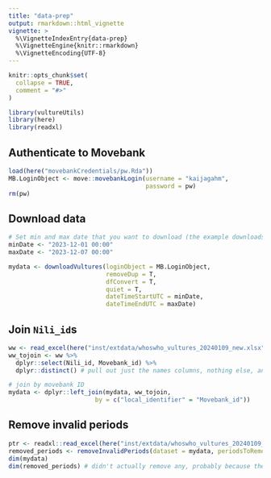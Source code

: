 ```yaml
---
title: "data-prep"
output: rmarkdown::html_vignette
vignette: >
  %\VignetteIndexEntry{data-prep}
  %\VignetteEngine{knitr::rmarkdown}
  %\VignetteEncoding{UTF-8}
---
```


```r
knitr::opts_chunk$set(
  collapse = TRUE,
  comment = "#>"
)
```

```r
library(vultureUtils)
library(here)
library(readxl)
```

## Authenticate to Movebank

```r
load(here("movebankCredentials/pw.Rda"))
MB.LoginObject <- move::movebankLogin(username = "kaijagahm",
                                      password = pw)
rm(pw)
```

## Download data

```r
# Set min and max date that you want to download (the example downloads 1 week of data from December 2023)
minDate <- "2023-12-01 00:00"
maxDate <- "2023-12-07 00:00"

mydata <- downloadVultures(loginObject = MB.LoginObject,
                           removeDup = T, 
                           dfConvert = T, 
                           quiet = T, 
                           dateTimeStartUTC = minDate,
                           dateTimeEndUTC = maxDate)
```

## Join `Nili_id`s
```r
ww <- read_excel(here("inst/extdata/whoswho_vultures_20240109_new.xlsx"))
ww_tojoin <- ww %>% 
  dplyr::select(Nili_id, Movebank_id) %>% 
  dplyr::distinct() # pull out just the names columns, nothing else, and remove any duplicates

# join by movebank ID
mydata <- dplyr::left_join(mydata, ww_tojoin, 
                        by = c("local_identifier" = "Movebank_id"))
```

## Remove invalid periods
```r
ptr <- readxl::read_excel(here("inst/extdata/whoswho_vultures_20240109_new.xlsx"), sheet = "periods_to_remove")
removed_periods <- removeInvalidPeriods(dataset = mydata, periodsToRemove = ptr)
dim(mydata)
dim(removed_periods) # didn't actually remove any, probably because the who's who doesn't include any very recent periods to remove.
```

##
